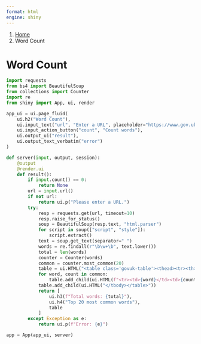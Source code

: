 ```yaml
---
format: html
engine: shiny
---
```


<nav class="govuk-breadcrumbs" aria-label="Breadcrumb">
 <ol class="govuk-breadcrumbs__list">
  <li class="govuk-breadcrumbs__list-item">
   <a class="govuk-breadcrumbs__link" href="../index.qmd">Home</a>
  </li>
  <li class="govuk-breadcrumbs__list-item">
   <span aria-current="page">Word Count</span>
  </li>
 </ol>
</nav>

<h1 class="govuk-heading-xl govuk-!-margin-top-6 govuk-!-margin-bottom-6">Word Count</h1>

```python
import requests
from bs4 import BeautifulSoup
from collections import Counter
import re
from shiny import App, ui, render

app_ui = ui.page_fluid(
    ui.h2("Word Count"),
    ui.input_text("url", "Enter a URL", placeholder="https://www.gov.uk"),
    ui.input_action_button("count", "Count words"),
    ui.output_ui("result"),
    ui.output_text_verbatim("error")
)

def server(input, output, session):
    @output
    @render.ui
    def result():
        if input.count() == 0:
            return None
        url = input.url()
        if not url:
            return ui.p("Please enter a URL.")
        try:
            resp = requests.get(url, timeout=10)
            resp.raise_for_status()
            soup = BeautifulSoup(resp.text, "html.parser")
            for script in soup(["script", "style"]):
                script.extract()
            text = soup.get_text(separator=" ")
            words = re.findall(r"\b\w+\b", text.lower())
            total = len(words)
            counter = Counter(words)
            common = counter.most_common(20)
            table = ui.HTML("<table class='govuk-table'><thead><tr><th>Word</th><th>Count</th></tr></thead><tbody>")
            for word, count in common:
                table.add_child(ui.HTML(f"<tr><td>{word}</td><td>{count}</td></tr>"))
            table.add_child(ui.HTML("</tbody></table>"))
            return [
                ui.h3(f"Total words: {total}"),
                ui.h4("Top 20 most common words"),
                table
            ]
        except Exception as e:
            return ui.p(f"Error: {e}")

app = App(app_ui, server)
```
